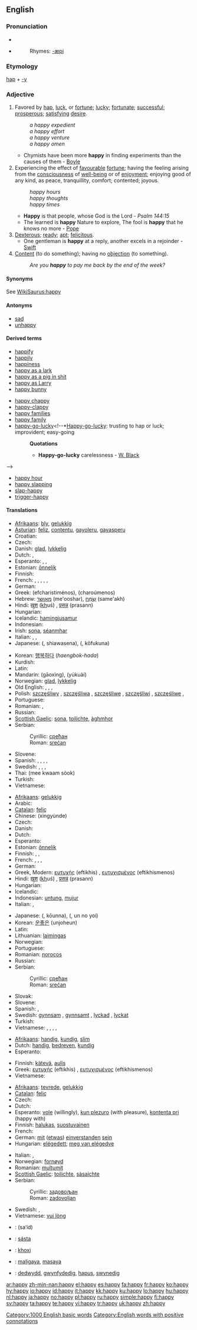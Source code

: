 {{wikipedia|Happy (disambiguation)}}
==English==

{{rank|none|river|change|508|happy|hours|clear|pretty}}

===Pronunciation===
* {{IPA|/ˈhæpi/}}
* {{audio|en-us-happy.ogg|Audio (US)}}
*: Rhymes: [[Rhymes:English:-æpi|-æpi]]

===Etymology===
[[hap]] + [[-y]]

===Adjective===
{{wikipedia}}
{{en-adj|happ|ier}}

# Favored by [[hap]], [[luck]], or [[fortune]]; [[lucky]]; [[fortunate]]; [[successful]]; [[prosperous]]; [[satisfy]]ing [[desire]].
#: ''a happy expedient''
#: ''a happy effort''
#: ''a happy venture''
#: ''a happy omen''
#* Chymists have been more '''happy''' in finding experiments than the causes of them - [[Boyle]]
# Experiencing the effect of [[favourable]] [[fortune]]; having the feeling arising from the [[consciousness]] of [[well-being]] or of [[enjoyment]]; enjoying good of any kind, as peace, tranquillity, comfort; contented; joyous.
#: ''happy hours''
#: ''happy thoughts''
#: ''happy times''
#* '''Happy''' is that people, whose God is the Lord - ''Psalm 144:15''
#* The learned is '''happy''' Nature to explore, The fool is '''happy''' that he knows no more - [[Pope]]
# [[dexterous|Dexterous]]; [[ready]]; [[apt]]; [[felicitous]].
#* One gentleman is '''happy''' at a reply, another excels in a rejoinder - [[Swift]]
# [[content|Content]] (to do something); having no [[objection]] (to something).
#: ''Are you '''happy''' to pay me back by the end of the week?''

====Synonyms====
See [[WikiSaurus:happy]]

====Antonyms====
* [[sad]]
* [[unhappy]]

====Derived terms====
{{top2}}
* [[happify]]
* [[happily]]
* [[happiness]]
* [[happy as a lark]]
* [[happy as a pig in shit]]
* [[happy as Larry]]
* [[happy bunny]]
{{mid2}}
* [[happy chappy]]
* [[happy-clappy]]
* [[happy families]]<!--card game-->
* [[happy family]] <!--*[[Happy family]]: a collection of animals of different and hostile propensities living peaceably together in one cage. Used ironically of conventional alliances of persons who are in fact mutually repugnant-->
* [[happy-go-lucky]]<!--*[[Happy-go-lucky]]: trusting to hap or luck; improvident; easy-going
*: '''Quotations'''
*:* '''Happy-go-lucky''' carelessness - [[W. Black]]
-->
* [[happy hour]]
* [[happy slapping]]
* [[slap-happy]]
* [[trigger-happy]]
{{bottom}}

====Translations====
{{trans-top|enjoying peace, comfort, etc; contented, joyous}}
* [[Afrikaans]]: [[bly]], [[gelukkig]]
* [[Asturian]]: [[feliz]], [[contentu]], [[gayoleru]], [[gayasperu]]
* Croatian: {{t-|hr|sretan}}
* Czech: {{t-|cs|šťastný}}
* Danish: [[glad]], [[lykkelig]]
* Dutch: {{t+|nl|gelukkig}}, {{t+|nl|blij}}
* Esperanto: {{t-|eo|feliĉa|xs=Esperanto}}, {{t-|eo|kontenta|xs=Esperanto}}, {{t-|eo|gaja|xs=Esperanto}}
* Estonian: [[ōnnelik]]
* Finnish: {{t+|fi|onnellinen}}
* French: {{t+|fr|heureux|m}}, {{t+|fr|heureuse|f}}, {{t+|fr|content|m}}, {{t+|fr|contente|f}}, {{t+|fr|bienheureux|m}}, {{t+|fr|bienheureuse|f}}
* German: {{t+|de|glücklich}}
* Greek: {{t|el|ευχαριστημένος|m|sc=Grek}} (efcharistiménos), {{t|el|χαρούμενος|m|sc=Grek}} (charoúmenos)
* Hebrew: [[מאושר]] (me'ooshar), [[שמח|שָׂמֵחַ]] (same'akh)
* Hindi: [[ख़ुश]] (<u>kh</u>uś) <!--this underlined kh represents a Persian sound used in Hindi. I don't know it's IPA, but it's like a throaty "h" with a slight scrape-->, [[प्रसन्न]] (prasann)
* Hungarian: {{t+|hu|boldog}}
* Icelandic: [[hamingjusamur]]
* Indonesian: {{t+|id|senang|xs=Indonesian}}
* Irish: [[sona]], [[séanmhar]]
* Italian: {{t+|it|felice|m|f}}, {{t+|it|lieto|m}}, {{t+|it|lieta|f}}
* Japanese: {{Jpan|[[幸せな]]}} ({{Jpan|[[幸せな]]}}, shiawasena), {{Jpan|[[幸福な]]}} ({{Jpan|[[こうふくな]]}}, kōfukuna)
{{trans-mid}}
* Korean: [[행복하다]] (''haengbok-hada'')
* Kurdish: {{KUchar|[[دڵ خۆش]]}}
* Latin: {{t+|la|laetus}}
* Mandarin: {{zh-ts|高興|高兴}} (gāoxìng), {{zh-ts|愉快|愉快}} (yúkuài)
* Norwegian: [[glad]], [[lykkelig]]
* Old English: {{t-|ang|bliþe|alt=blīþe|xs=Old English}}, {{t-|ang|glæd|xs=Old English}}, {{t-|ang|eadig|alt=ēadiġ|xs=Old English}}, {{t-|ang|wynfull|xs=Old English}}
* Polish: [[szczęśliwy]] {{m}}, [[szczęśliwa]] {{f}}, [[szczęśliwe]] {{n}}, [[szczęśliwi]] {{plural}}, [[szczęśliwe]] {{plural}},{{f}}
* Portuguese: {{t+|pt|feliz}}
* Romanian: {{t+|ro|fericit|m}}, {{t+|ro|bucuros|m}}
* Russian: {{t+|ru|счастливый|tr=sčastlívyj|sc=Cyrl}}
* [[Scottish Gaelic]]: [[sona]], [[toilichte]], [[àghmhor]]
* Serbian:
*: Cyrillic: [[срећан]] {{m}}
*: Roman: [[srećan]] {{m}}
* Slovene: {{t+|sl|srečen}}
* Spanish: {{t+|es|feliz}}, {{t-|es|alegre}}, {{t-|es|contento}}, {{t-|es|satisfecho}}, {{t-|es|ecuanime}}
* Swedish: {{t+|sv|glad|c}}, {{t+|sv|glatt|n}}, {{t+|sv|lycklig|c}}, {{t+|sv|lyckligt|n}}
* Thai: {{Thai|[[มีความสุข]]}} (mee kwaam sòok)
* Turkish: {{t+|tr|mutlu}}
* Vietnamese: {{t+|vi|mừng|xs=Vietnamese}}
{{trans-bottom}}

{{trans-top|fortunate}}
* [[Afrikaans]]: [[gelukkig]]
* Arabic: {{Arab|[[محظوظ|مَحْظوظ]]}}
* [[Catalan]]: [[feliç]]
* Chinese: {{zh-ts|幸運的|幸运的}} (xìngyùnde)
* Czech: {{t-|cs|šťastný}}
* Danish: {{t-|da|heldig}}
* Dutch: {{t+|nl|gelukkig}}
* Esperanto: {{t-|eo|feliĉa|xs=Esperanto}}
* Estonian: [[õnnelik]]
* Finnish: {{t+|fi|hyvä}}, {{t+|fi|onnekas}}, {{t+|fi|onnellinen}}
* French: {{t+|fr|heureux|m}}, {{t+|fr|heureuse|f}}, {{t+|fr|chanceux|m}}, {{t+|fr|chanceuse|f}}
* German: {{t+|de|glücklich}}
* Greek, Modern: [[ευτυχής]] (eftikhis) {{m}}, [[ευτυχισμένος]] (eftikhismenos) {{m}}
* Hindi: [[ख़ुश]] (<u>kh</u>uś) <!--this underlined kh represents a Persian sound used in Hindi. I don't know the IPA, but it's like a throaty "h" with a slight scrape-->, [[प्रसन्न]] (prasann)
* Hungarian: {{t+|hu|szerencsés}}
* Icelandic: {{t+|is|heppilegur}}
* Indonesian: [[untung]], [[mujur]]
* Italian: {{t+|it|fortunato|m}}, {{t+|it|fortunata|f}}
{{trans-mid}}
* Japanese: {{Jpan|[[幸運な]]}} ({{Jpan|[[こううんな]]}}, kōunna), {{Jpan|[[運のよい]]}} ({{Jpan|[[うんのよい]]}}, un no yoi)
* Korean: [[운좋은]] (unjoheun)
* Latin: {{t-|la|felix}}
* Lithuanian: [[laimingas]]
* Norwegian: {{t-|no|heldig}}
* Portuguese: {{t+|pt|feliz}}
* Romanian: [[norocos]]
* Russian: {{t+|ru|удачный|tr=udáchnyj|sc=Cyrl}}
* Serbian:
*: Cyrillic: [[срећан]] {{m}}
*: Roman: [[srećan]] {{m}}
* Slovak: {{t-|sk|šťastný}}
* Slovene: {{t+|sl|srečen}}
* Spanish: {{t-|es|afortunado}}, {{t+|es|feliz}}
* Swedish: [[gynnsam]] {{c}}, [[gynnsamt]] {{n}}, [[lyckad]] {{c}}, [[lyckat]] {{n}}
* Turkish: {{t+|tr|şanslı}}
* Vietnamese: {{t+|vi|sướng|xs=Vietnamese}}, {{t+|vi|sung sướng|xs=Vietnamese}}, {{t+|vi|may|xs=Vietnamese}}, {{t+|vi|may mắn|xs=Vietnamese}}, {{t+|vi|hạnh phúc|xs=Vietnamese}}
{{trans-bottom}}

{{trans-top|dexterous; ready; apt; felicitous}}
* [[Afrikaans]]: [[handig]], [[kundig]], [[slim]]
* Dutch: [[handig]], [[bedreven]], [[kundig]]
* Esperanto: {{t-|eo|feliĉa|xs=Esperanto}}
{{trans-mid}}
* Finnish: [[kätevä]], [[aulis]]
* Greek: [[ευτυχής]] (eftikhis) {{m}}, [[ευτυχισμένος]] (eftikhismenos) {{m}}
* Vietnamese: {{t+|vi|tài tình|xs=Vietnamese}}
{{trans-bottom}}

{{trans-top|content (to do something); having no objection (to something)}}
* [[Afrikaans]]: [[tevrede]], [[gelukkig]]
* [[Catalan]]: [[feliç]]
* Czech: {{t-|cs|spokojený}}
* Dutch: {{t+|nl|tevreden}}
* Esperanto: [[vole]] (willingly), [[kun plezuro]] (with pleasure), [[kontenta pri]] (happy with)
* Finnish: [[halukas]], [[suostuvainen]]
* French: {{t+|fr|satisfait|m}}
* German: [[mit]] ([[etwas]]) [[einverstanden]] [[sein]]
* Hungarian: [[elégedett]]; [[meg van elégedve]]
{{trans-mid}}
* Italian: {{t+|it|contento|m}}, {{t+|it|contenta|f}}
* Norwegian: [[fornøyd]]
* Romanian: [[mulţumit]]
* [[Scottish Gaelic]]: [[toilichte]], [[sàsaichte]]
* Serbian:
*: Cyrillic: [[задовољан]] {{m}}
*: Roman: [[zadovoljan]] {{m}}
* Swedish: {{t+|sv|nöjd|c}}, {{t+|sv|nöjt|n}}
* Vietnamese: [[vui lòng]]
{{trans-bottom}}

{{checktrans}}
* {{ttbc|Arabic}}: {{Arab|[[سعيد]]}} (sa‘íd)
* {{ttbc|Irish}}: [[sásta]]
* {{ttbc|Konkani}}: [[khoxi]]
* {{ttbc|Tagalog}}: [[maligaya]], [[masaya]]
* {{ttbc|Welsh}}: [[dedwydd]], [[gwynfydedig]], [[hapus]], [[swynedig]]

[[Category:1000 English basic words]]
[[Category:English words with positive connotations]]

[[ar:happy]]
[[zh-min-nan:happy]]
[[el:happy]]
[[es:happy]]
[[fa:happy]]
[[fr:happy]]
[[ko:happy]]
[[hy:happy]]
[[io:happy]]
[[id:happy]]
[[it:happy]]
[[kk:happy]]
[[ku:happy]]
[[lo:happy]]
[[hu:happy]]
[[nl:happy]]
[[ja:happy]]
[[no:happy]]
[[pl:happy]]
[[ru:happy]]
[[simple:happy]]
[[fi:happy]]
[[sv:happy]]
[[ta:happy]]
[[te:happy]]
[[vi:happy]]
[[tr:happy]]
[[uk:happy]]
[[zh:happy]]